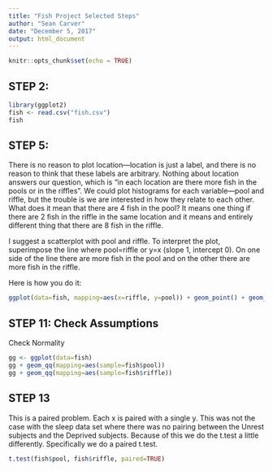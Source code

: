 ```yaml
---
title: "Fish Project Selected Steps"
author: "Sean Carver"
date: "December 5, 2017"
output: html_document
---
```


```r
knitr::opts_chunk$set(echo = TRUE)
```

## STEP 2:

```r
library(ggplot2)
fish <- read.csv("fish.csv")
fish
```

## STEP 5:

There is no reason to plot location---location is just a label, and there is no reason to think that these labels are arbitrary.  Nothing about location answers our question, which is "in each location are there more fish in the pools or in the riffles".  We could plot histograms for each variable---pool and riffle, but the trouble is we are interested in how they relate to each other.  What does it mean that there are 4 fish in the pool?  It means one thing if there are 2 fish in the riffle in the same location and it means and entirely different thing that there are 8 fish in the riffle.

I suggest a scatterplot with pool and riffle.  To interpret the plot, superimpose the line where pool=riffle or y=x (slope 1, intercept 0).  On one side of the line there are more fish in the pool and on the other there are more fish in the riffle.

Here is how you do it:

```r
ggplot(data=fish, mapping=aes(x=riffle, y=pool)) + geom_point() + geom_abline(slope=1, intercept=0) + annotate("text", x=1.25, y=4, label="More in Pool") + annotate("text", x=3.5, y=2, label="More in Riffle")
```

## STEP 11: Check Assumptions

Check Normality

```r
gg <- ggplot(data=fish)
gg + geom_qq(mapping=aes(sample=fish$pool))
gg + geom_qq(mapping=aes(sample=fish$riffle))
```


## STEP 13

This is a paired problem.  Each x is paired with a single y.  This was not the case with the sleep data set where there was no pairing between the Unrest subjects and the Deprived subjects.  Because of this we do the t.test a little differently.  Specifically we do a paired t.test.

```r
t.test(fish$pool, fish$riffle, paired=TRUE)
```
